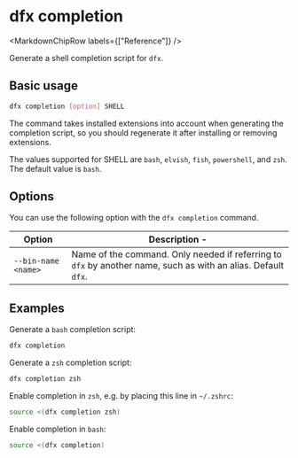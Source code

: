 
# dfx completion

<MarkdownChipRow labels={["Reference"]} />

Generate a shell completion script for `dfx`.

## Basic usage

``` bash
dfx completion [option] SHELL
```

The command takes installed extensions into account when generating the
completion script, so you should regenerate it after installing or removing
extensions.

The values supported for SHELL are `bash`, `elvish`, `fish`, `powershell`,
and `zsh`. The default value is `bash`.

## Options

You can use the following option with the `dfx completion` command.

| Option                | Description                        -|
|-----------------------|-------------------------------------|
| `--bin-name <name>`   | Name of the command. Only needed if referring to `dfx` by another name, such as with an alias. Default `dfx`. |

## Examples

Generate a `bash` completion script:

``` bash
dfx completion
```

Generate a `zsh` completion script:

``` bash
dfx completion zsh
```

Enable completion in `zsh`, e.g. by placing this line in `~/.zshrc`:

```bash
source <(dfx completion zsh)
```

Enable completion in `bash`:

```bash
source <(dfx completion)
```

